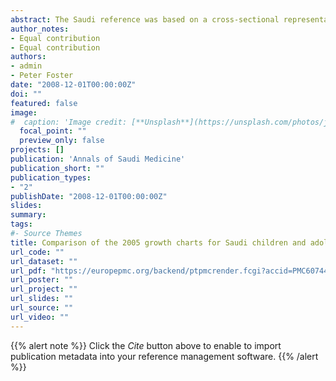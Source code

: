 ```yaml
---
abstract: The Saudi reference was based on a cross-sectional representative sample of the Saudi population of healthy children and adolescents from birth to 19 years of age. Measurements of the length/ stature, weight and head circumference were performed according to expert recommendations. The CDC charts from birth to 20 years were based on a cross-sectional representative national sample from five sources collected between 1963 and 1994. The data from the CDC study including the 3rd, 5th, 50th, 95th, and 97th percentiles were plotted against the corresponding percentiles on the Saudi charts for the weight for age, height for age, weight for height for children from 0 to 36 months and weight for age, stature for age and body mass index for children 2 to 19 years of age.
author_notes:
- Equal contribution
- Equal contribution
authors:
- admin
- Peter Foster
date: "2008-12-01T00:00:00Z"
doi: ""
featured: false
image:
#  caption: 'Image credit: [**Unsplash**](https://unsplash.com/photos/jdD8gXaTZsc)'
  focal_point: ""
  preview_only: false
projects: []
publication: 'Annals of Saudi Medicine'
publication_short: ""
publication_types:
- "2"
publishDate: "2008-12-01T00:00:00Z"
slides: 
summary: 
tags:
#- Source Themes
title: Comparison of the 2005 growth charts for Saudi children and adolescents to the 2000 CDC growth charts
url_code: ""
url_dataset: ""
url_pdf: "https://europepmc.org/backend/ptpmcrender.fcgi?accid=PMC6074495&blobtype=pdf"
url_poster: ""
url_project: ""
url_slides: ""
url_source: ""
url_video: ""
---
```


{{% alert note %}}
Click the *Cite* button above to enable to import publication metadata into your reference management software.
{{% /alert %}}
